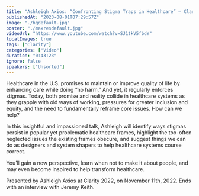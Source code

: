```yaml
---
title: "Ashleigh Axios: “Confronting Stigma Traps in Healthcare” — Clarity 2022"
publishedAt: "2023-08-01T07:29:57Z"
image: "./hqdefault.jpg"
poster: "./maxresdefault.jpg"
videoUrl: "https://www.youtube.com/watch?v=SJ1tkV5fbdY"
localImages: true
tags: ["Clarity"]
categories: ["Video"]
duration: "0:43:23"
ignore: false
speakers: ["Unsorted"]
---
```


Healthcare in the U.S. promises to maintain or improve quality of life by enhancing care while doing “no harm.” And yet, it regularly enforces stigmas. Today, both promise and reality collide in healthcare systems as they grapple with old ways of working, pressures for greater inclusion and equity, and the need to fundamentally reframe core issues. How can we help?

In this insightful and impassioned talk, Ashleigh will identify ways stigmas persist in popular yet problematic healthcare frames, highlight the too-often neglected issues the existing frames obscure, and suggest things we can do as designers and system shapers to help healthcare systems course correct.

You’ll gain a new perspective, learn when not to make it about people, and may even become inspired to help transform healthcare.

Presented by Ashleigh Axios at Clarity 2022, on November 11th, 2022. Ends with an interview with Jeremy Keith.
